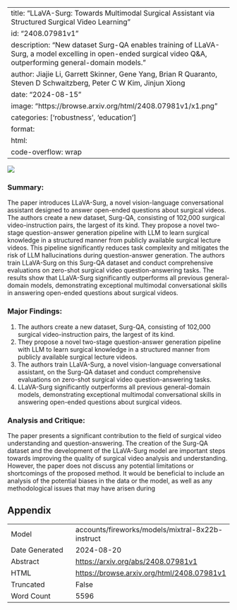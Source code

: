 
---
title: "LLaVA-Surg: Towards Multimodal Surgical Assistant via Structured Surgical Video Learning"
id: "2408.07981v1"
description: "New dataset Surg-QA enables training of LLaVA-Surg, a model excelling in open-ended surgical video Q&A, outperforming general-domain models."
author: Jiajie Li, Garrett Skinner, Gene Yang, Brian R Quaranto, Steven D Schwaitzberg, Peter C W Kim, Jinjun Xiong
date: "2024-08-15"
image: "https://browse.arxiv.org/html/2408.07981v1/x1.png"
categories: ['robustness', 'education']
format:
  html:
    code-overflow: wrap
---

![](https://browse.arxiv.org/html/2408.07981v1/x1.png)

### Summary:

The paper introduces LLaVA-Surg, a novel vision-language conversational assistant designed to answer open-ended questions about surgical videos. The authors create a new dataset, Surg-QA, consisting of 102,000 surgical video-instruction pairs, the largest of its kind. They propose a novel two-stage question-answer generation pipeline with LLM to learn surgical knowledge in a structured manner from publicly available surgical lecture videos. This pipeline significantly reduces task complexity and mitigates the risk of LLM hallucinations during question-answer generation. The authors train LLaVA-Surg on this Surg-QA dataset and conduct comprehensive evaluations on zero-shot surgical video question-answering tasks. The results show that LLaVA-Surg significantly outperforms all previous general-domain models, demonstrating exceptional multimodal conversational skills in answering open-ended questions about surgical videos.

### Major Findings:

1. The authors create a new dataset, Surg-QA, consisting of 102,000 surgical video-instruction pairs, the largest of its kind.
2. They propose a novel two-stage question-answer generation pipeline with LLM to learn surgical knowledge in a structured manner from publicly available surgical lecture videos.
3. The authors train LLaVA-Surg, a novel vision-language conversational assistant, on the Surg-QA dataset and conduct comprehensive evaluations on zero-shot surgical video question-answering tasks.
4. LLaVA-Surg significantly outperforms all previous general-domain models, demonstrating exceptional multimodal conversational skills in answering open-ended questions about surgical videos.

### Analysis and Critique:

The paper presents a significant contribution to the field of surgical video understanding and question-answering. The creation of the Surg-QA dataset and the development of the LLaVA-Surg model are important steps towards improving the quality of surgical video analysis and understanding. However, the paper does not discuss any potential limitations or shortcomings of the proposed method. It would be beneficial to include an analysis of the potential biases in the data or the model, as well as any methodological issues that may have arisen during

## Appendix

|          |          |
|----------|----------|
| Model     | accounts/fireworks/models/mixtral-8x22b-instruct       |
| Date Generated     | 2024-08-20       |
| Abstract | [https://arxiv.org/abs/2408.07981v1](https://arxiv.org/abs/2408.07981v1)        |
| HTML     | [https://browse.arxiv.org/html/2408.07981v1](https://browse.arxiv.org/html/2408.07981v1)       |
| Truncated       | False       |
| Word Count       | 5596       |